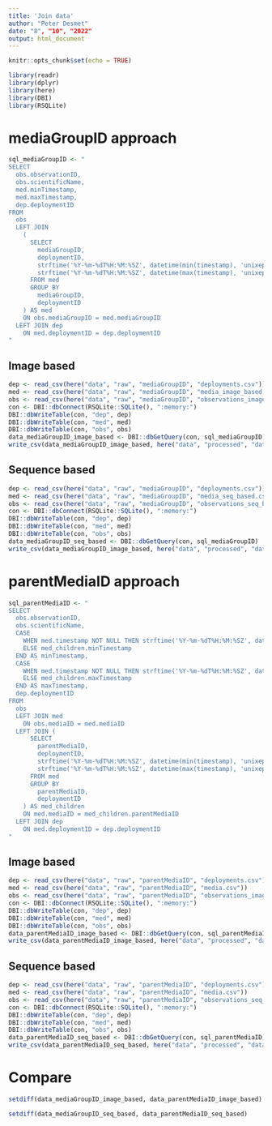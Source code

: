 ```yaml
---
title: 'Join data'
author: "Peter Desmet"
date: "8", "10", "2022"
output: html_document
---
```


```r
knitr::opts_chunk$set(echo = TRUE)
```

```r
library(readr)
library(dplyr)
library(here)
library(DBI)
library(RSQLite)
```

# mediaGroupID approach

```r
sql_mediaGroupID <- "
SELECT
  obs.observationID,
  obs.scientificName,
  med.minTimestamp,
  med.maxTimestamp,
  dep.deploymentID
FROM
  obs
  LEFT JOIN 
    (
      SELECT
        mediaGroupID,
        deploymentID,
        strftime('%Y-%m-%dT%H:%M:%SZ', datetime(min(timestamp), 'unixepoch')) AS minTimestamp,
        strftime('%Y-%m-%dT%H:%M:%SZ', datetime(max(timestamp), 'unixepoch')) AS maxTimestamp
      FROM med
      GROUP BY
        mediaGroupID,
        deploymentID
    ) AS med
    ON obs.mediaGroupID = med.mediaGroupID
  LEFT JOIN dep
    ON med.deploymentID = dep.deploymentID
"
```

## Image based

```r
dep <- read_csv(here("data", "raw", "mediaGroupID", "deployments.csv"))
med <- read_csv(here("data", "raw", "mediaGroupID", "media_image_based.csv"))
obs <- read_csv(here("data", "raw", "mediaGroupID", "observations_image_based.csv"))
con <- DBI::dbConnect(RSQLite::SQLite(), ":memory:")
DBI::dbWriteTable(con, "dep", dep)
DBI::dbWriteTable(con, "med", med)
DBI::dbWriteTable(con, "obs", obs)
data_mediaGroupID_image_based <- DBI::dbGetQuery(con, sql_mediaGroupID)
write_csv(data_mediaGroupID_image_based, here("data", "processed", "data_mediaGroupID_image_based.csv"), na = "")
```

## Sequence based

```r
dep <- read_csv(here("data", "raw", "mediaGroupID", "deployments.csv"))
med <- read_csv(here("data", "raw", "mediaGroupID", "media_seq_based.csv"))
obs <- read_csv(here("data", "raw", "mediaGroupID", "observations_seq_based.csv"))
con <- DBI::dbConnect(RSQLite::SQLite(), ":memory:")
DBI::dbWriteTable(con, "dep", dep)
DBI::dbWriteTable(con, "med", med)
DBI::dbWriteTable(con, "obs", obs)
data_mediaGroupID_seq_based <- DBI::dbGetQuery(con, sql_mediaGroupID)
write_csv(data_mediaGroupID_image_based, here("data", "processed", "data_mediaGroupID_seq_based.csv"), na = "")
```

# parentMediaID approach

```r
sql_parentMediaID <- "
SELECT
  obs.observationID,
  obs.scientificName,
  CASE
    WHEN med.timestamp NOT NULL THEN strftime('%Y-%m-%dT%H:%M:%SZ', datetime(med.timestamp, 'unixepoch'))
    ELSE med_children.minTimestamp
  END AS minTimestamp,
  CASE
    WHEN med.timestamp NOT NULL THEN strftime('%Y-%m-%dT%H:%M:%SZ', datetime(med.timestamp, 'unixepoch'))
    ELSE med_children.maxTimestamp
  END AS maxTimestamp,
  dep.deploymentID
FROM
  obs
  LEFT JOIN med
    ON obs.mediaID = med.mediaID
  LEFT JOIN (
      SELECT
        parentMediaID,
        deploymentID,
        strftime('%Y-%m-%dT%H:%M:%SZ', datetime(min(timestamp), 'unixepoch')) AS minTimestamp,
        strftime('%Y-%m-%dT%H:%M:%SZ', datetime(max(timestamp), 'unixepoch')) AS maxTimestamp
      FROM med
      GROUP BY
        parentMediaID,
        deploymentID
    ) AS med_children
    ON med.mediaID = med_children.parentMediaID
  LEFT JOIN dep
    ON med.deploymentID = dep.deploymentID
"
```

## Image based

```r
dep <- read_csv(here("data", "raw", "parentMediaID", "deployments.csv"))
med <- read_csv(here("data", "raw", "parentMediaID", "media.csv"))
obs <- read_csv(here("data", "raw", "parentMediaID", "observations_image_based.csv"))
con <- DBI::dbConnect(RSQLite::SQLite(), ":memory:")
DBI::dbWriteTable(con, "dep", dep)
DBI::dbWriteTable(con, "med", med)
DBI::dbWriteTable(con, "obs", obs)
data_parentMediaID_image_based <- DBI::dbGetQuery(con, sql_parentMediaID)
write_csv(data_parentMediaID_image_based, here("data", "processed", "data_parentMediaID_image_based.csv"), na = "")
```

## Sequence based

```r
dep <- read_csv(here("data", "raw", "parentMediaID", "deployments.csv"))
med <- read_csv(here("data", "raw", "parentMediaID", "media.csv"))
obs <- read_csv(here("data", "raw", "parentMediaID", "observations_seq_based.csv"))
con <- DBI::dbConnect(RSQLite::SQLite(), ":memory:")
DBI::dbWriteTable(con, "dep", dep)
DBI::dbWriteTable(con, "med", med)
DBI::dbWriteTable(con, "obs", obs)
data_parentMediaID_seq_based <- DBI::dbGetQuery(con, sql_parentMediaID)
write_csv(data_parentMediaID_seq_based, here("data", "processed", "data_parentMediaID_seq_based.csv"), na = "")
```

# Compare

```r
setdiff(data_mediaGroupID_image_based, data_parentMediaID_image_based)
```

```r
setdiff(data_mediaGroupID_seq_based, data_parentMediaID_seq_based)
```

